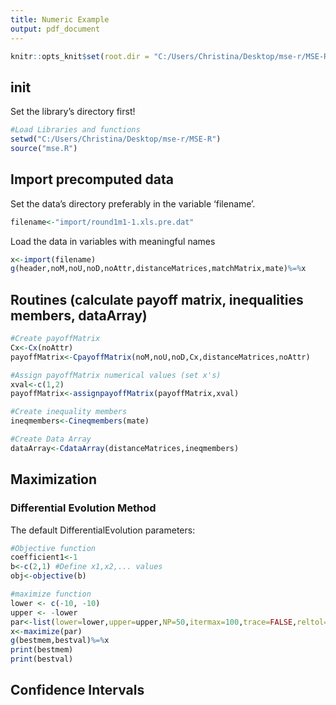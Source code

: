 ```yaml
---
title: Numeric Example
output: pdf_document
---
```


```r
knitr::opts_knit$set(root.dir = "C:/Users/Christina/Desktop/mse-r/MSE-R")
```

## init
Set the library's directory first!

```r
#Load Libraries and functions
setwd("C:/Users/Christina/Desktop/mse-r/MSE-R")
source("mse.R")
```

## Import precomputed data
Set the data's directory preferably in the variable 'filename'.
```r
filename<-"import/round1m1-1.xls.pre.dat"
```
Load the data in variables with meaningful names
```r
x<-import(filename)
g(header,noM,noU,noD,noAttr,distanceMatrices,matchMatrix,mate)%=%x
```

## Routines (calculate payoff matrix, inequalities members, dataArray)
```r
#Create payoffMatrix
Cx<-Cx(noAttr)
payoffMatrix<-CpayoffMatrix(noM,noU,noD,Cx,distanceMatrices,noAttr)

#Assign payoffMatrix numerical values (set x's)
xval<-c(1,2)
payoffMatrix<-assignpayoffMatrix(payoffMatrix,xval)
```

```r
#Create inequality members
ineqmembers<-Cineqmembers(mate)
```

```r
#Create Data Array
dataArray<-CdataArray(distanceMatrices,ineqmembers)
```

## Maximization

### Differential Evolution Method
The default DifferentialEvolution parameters:

\begin{table}[]
\centering
\begin{tabular}{lll}
option name & default value   & \\ \hline
lower,upper & -10,10          & two vectors specifying scalar real lower and upper bounds on each parameter to be optimized, so that the i-th element of lower and upper applies to the i-th parameter. The implementation searches between lower and upper for the global optimum (minimum) of fn.\\
CR          & 0.5             & crossover probability from interval [0,1]\\
trace       & FALSE           & Positive integer or logical value indicating whether printing of progress occurs at each iteration\\
itermax     & 100             & the maximum iteration (population generation) allowed\\
F           & 0.6             & differential weighting factor from interval [0,2]\\
NP          & 50              & number of population members. Defaults to NA; if the user does not change the value of NP from NA or specifies a value less than 4 it is reset when DEoptim is called as 10*length(lower). For many problems it is best to set NP to be at least 10 times the length of the parameter vector.\\
reltol      & 0.001           & relative convergence tolerance. The algorithm stops if it is unable to reduce the value by a factor of reltol * (abs(val) + reltol) after steptol steps\\
RandomSeed  & 0               &  Random Seed to be used for result reproducibility 
\end{tabular}
\end{table}

```r
#Objective function
coefficient1<-1
b<-c(2,1) #Define x1,x2,... values
obj<-objective(b)

#maximize function
lower <- c(-10, -10)
upper <- -lower
par<-list(lower=lower,upper=upper,NP=50,itermax=100,trace=FALSE,reltol=0.001,CR=0.5,F=0.6,RandomSeed=0)
x<-maximize(par)
g(bestmem,bestval)%=%x
print(bestmem)
print(bestval)
```

## Confidence Intervals